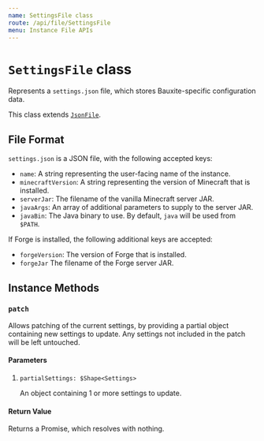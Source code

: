```yaml
---
name: SettingsFile class
route: /api/file/SettingsFile
menu: Instance File APIs
---
```


# `SettingsFile` class

Represents a `settings.json` file, which stores Bauxite-specific configuration data.

This class extends [`JsonFile`](./JsonFile).

## File Format

`settings.json` is a JSON file, with the following accepted keys:

- `name`: A string representing the user-facing name of the instance.
- `minecraftVersion`: A string representing the version of Minecraft that is installed.
- `serverJar`: The filename of the vanilla Minecraft server JAR.
- `javaArgs`: An array of additional parameters to supply to the server JAR.
- `javaBin`: The Java binary to use. By default, `java` will be used from `$PATH`.

If Forge is installed, the following additional keys are accepted:

- `forgeVersion`: The version of Forge that is installed.
- `forgeJar` The filename of the Forge server JAR.

## Instance Methods

### `patch`

Allows patching of the current settings, by providing a partial object containing new settings to update. Any settings not included in the patch will be left untouched.

#### Parameters

1. `partialSettings: $Shape<Settings>`

   An object containing 1 or more settings to update.

#### Return Value

Returns a Promise, which resolves with nothing.
